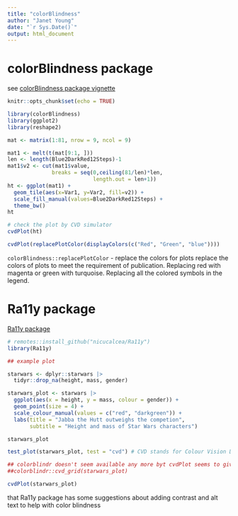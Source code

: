 ```yaml
---
title: "colorBlindness"
author: "Janet Young"
date: "`r Sys.Date()`"
output: html_document
---
```


# colorBlindness package

see [colorBlindness package vignette](https://cran.r-project.org/web/packages/colorBlindness/vignettes/colorBlindness.html)

```r
knitr::opts_chunk$set(echo = TRUE)

library(colorBlindness)
library(ggplot2)
library(reshape2)
```


```r
mat <- matrix(1:81, nrow = 9, ncol = 9)

mat1 <- melt(t(mat[9:1, ]))
len <- length(Blue2DarkRed12Steps)-1
mat1$v2 <- cut(mat1$value,
              breaks = seq(0,ceiling(81/len)*len, 
                           length.out = len+1))
ht <- ggplot(mat1) + 
  geom_tile(aes(x=Var1, y=Var2, fill=v2)) + 
  scale_fill_manual(values=Blue2DarkRed12Steps) + 
  theme_bw()
ht
```

```r
# check the plot by CVD simulator
cvdPlot(ht)
```

```r
cvdPlot(replacePlotColor(displayColors(c("Red", "Green", "blue"))))
```

`colorBlindness::replacePlotColor` - replace the colors for plots
replace the colors of plots to meet the requirement of publication. Replacing red with magenta or green with turquoise. Replacing all the colored symbols in the legend.

# Ra11y package

[Ra11y package](https://github.com/nicucalcea/Ra11y)

```r
# remotes::install_github("nicucalcea/Ra11y")
library(Ra11y)

## example plot

starwars <- dplyr::starwars |> 
  tidyr::drop_na(height, mass, gender)

starwars_plot <- starwars |>
  ggplot(aes(x = height, y = mass, colour = gender)) +
  geom_point(size = 4) +
  scale_colour_manual(values = c("red", "darkgreen")) +
  labs(title = "Jabba the Hutt outweighs the competion",
       subtitle = "Height and mass of Star Wars characters")

starwars_plot
```

```r
test_plot(starwars_plot, test = "cvd") # CVD stands for Colour Vision Deficiency
```

```r
## colorblindr doesn't seem available any more byt cvdPlot seems to give similar results to what' the we's shown here https://github.com/nicucalcea/Ra11y?tab=readme-ov-file
##colorblindr::cvd_grid(starwars_plot)

cvdPlot(starwars_plot)
```


that Ra11y package has some suggestions about adding contrast and alt text to help with color blindness
